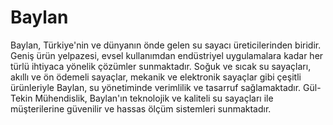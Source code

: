 # Baylan

Baylan, Türkiye'nin ve dünyanın önde gelen su sayacı üreticilerinden biridir. Geniş ürün yelpazesi, evsel kullanımdan endüstriyel uygulamalara kadar her türlü ihtiyaca yönelik çözümler sunmaktadır. Soğuk ve sıcak su sayaçları, akıllı ve ön ödemeli sayaçlar, mekanik ve elektronik sayaçlar gibi çeşitli ürünleriyle Baylan, su yönetiminde verimlilik ve tasarruf sağlamaktadır. Gül-Tekin Mühendislik, Baylan'ın teknolojik ve kaliteli su sayaçları ile müşterilerine güvenilir ve hassas ölçüm sistemleri sunmaktadır.